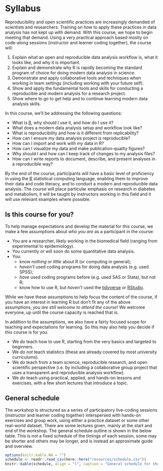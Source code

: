 # Syllabus {#syllabus}

Reproducibility and open scientific practices are increasingly demanded of
scientists and researchers. Training on how to apply these practices in data
analysis has not kept up with demand. With this course, we hope to begin meeting
that demand. Using a very practical approach based mostly on code-along sessions
(instructor and learner coding together), the course will:

1. Explain what an open and reproducible data analysis workflow is, what it
looks like, and why it is important.
1. Explain and demonstrate why R is rapidly becoming the standard program of
choice for doing modern data analysis in science.
1. Demonstrate and apply collaborative tools and techniques when working in team
settings (including working with your future self).
1. Show and apply the fundamental tools and skills for conducting a
reproducible and modern analysis for a research project.
1. Show where to go to get help and to continue learning modern data analysis
skills.

In this course, we'll be addressing the following questions: 

- What is [R], why should I use it, and how do I use it?
- What does a modern data analysis setup and workflow look like?
- What is reproducibility and how is it different from replicability?
- How can I ensure my data analysis project is reproducible?
- How can I import and work with my data in R?
- How can I visualize my data and make publication-quality figures?
- Why should I and how can I keep track of changes to my analysis files?
- How can I write reports to document, describe, and present analyses in a
reproducible way?

By the end of the course, participants will have a basic level of proficiency in
using the [R] statistical computing language, enabling them to improve their data
and code literacy, and to conduct a modern and reproducible data analysis. The
course will place particular emphasis on research in diabetes and metabolism; it
will be taught by instructors working in this field and it will
use relevant examples where possible.

[R]: https://www.r-project.org/

## Is this course for you?

To help manage expectations and develop the material for this course, we make a
few assumptions about *who you are* as a participant in the course:

- You are a researcher, likely working in the biomedical field (ranging from
experimental to epidemiology).
- You currently or will soon do some quantitative data analysis.
- You: 
    - know *nothing* or *little* about R (or computing in general); 
    - *haven't* used coding programs for doing data analysis (e.g. used SPSS); 
    - *have* used coding programs before (e.g. used SAS or Stata), but not R;
    - know how to use R, but *haven't* used the [tidyverse] or [RStudio].

[tidyverse]: https://www.tidyverse.org/
[RStudio]: https://rstudio.com/

While we have these assumptions to help focus the content of the course, if you
have an interest in learning R but don't fit any of the above assumptions, *you
are still welcome to attend the course*! 
We welcome everyone, up until the course capacity is reached that is.

In addition to the assumptions, we also have a fairly focused scope for teaching
and expectations for learning. So this may also help you decide if this course
is for you.

- We *do* teach how to use R, starting from the very basics and targeted to beginners.
- We *do not* teach statistics (these are already covered by most university curriculums).
- We *do* teach from a team science, reproducible research, and open scientific
perspective (i.e. by including a collaborative group project that uses a transparent
and reproducible analysis workflow).
- We *do* teach using practical, applied, and hands-on lessons and exercises, 
with a few short lectures that introduce a topic.

## General schedule

The workshop is structured as a series of participatory live-coding sessions
(instructor and learner coding together) interspersed with hands-on exercises
and group work, using either a practice dataset or some other real-world dataset.
There are some lectures given, mainly at the start and end of the workshop.
The general schedule outline is shown in the below table. This is not a fixed
schedule of the timings of each session, some may be shorter and others may be
longer, and is instead an approximate guide and overview.

```r
options(knitr.kable.NA = "")
schedule <- readr::read_csv(here::here("resources/schedule.csv"))
knitr::kable(schedule, align = "l", caption = "General schedule for the 3 days of the course.")
```

